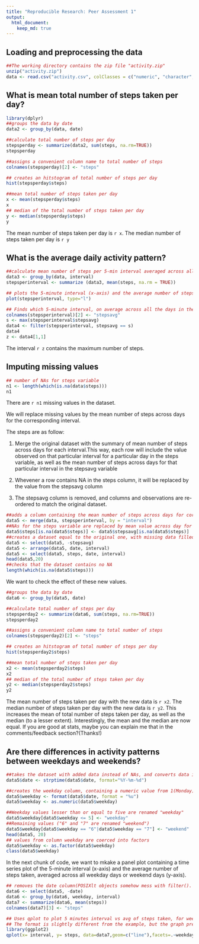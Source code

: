 ```yaml
---
title: "Reproducible Research: Peer Assessment 1"
output: 
  html_document:
    keep_md: true
---
```



## Loading and preprocessing the data
```r
##The working directory contains the zip file "activity.zip"
unzip("activity.zip")
data <- read.csv("activity.csv", colClasses = c("numeric", "character", "numeric"))
```

## What is mean total number of steps taken per day?

```r
library(dplyr)
##groups the data by date
data2 <- group_by(data, date)

##calculate total number of steps per day
stepsperday <- summarize(data2, sum(steps, na.rm=TRUE))
stepsperday

##assigns a convenient column name to total number of steps 
colnames(stepsperday)[2] <- "steps"

## creates an hitstogram of total number of steps per day
hist(stepsperday$steps)

##mean total number of steps taken per day
x <- mean(stepsperday$steps)
x
## median of the total number of steps taken per day
y <- median(stepsperday$steps)
y
```
The mean number of steps taken per day is `r x`. The median number of steps taken per day is `r y`

## What is the average daily activity pattern?

```r
##calculate mean number of steps per 5-min interval averaged across all days
data3 <- group_by(data, interval)
stepsperinterval <- summarize (data3, mean(steps, na.rm = TRUE))

## plots the 5-minute interval (x-axis) and the average number of steps taken, averaged across all days (y-axis)
plot(stepsperinterval, type="l")
```

```r
## Finds which 5-minute interval, on average across all the days in the dataset, contains the maximum number of steps
colnames(stepsperinterval)[2] <- "stepsavg"
s <- max(stepsperinterval$stepsavg)
data4 <- filter(stepsperinterval, stepsavg == s)
data4
z <- data4[1,1]
```
The interval `r z` contains the maximum number of steps. 

## Imputing missing values

```r
## number of NAs for steps variable
n1 <- length(which(is.na(data$steps)))
n1
```
There are `r n1` missing values in the dataset.

We will replace missing values by the mean number of steps across days for the corresponding interval.

The steps are as follow:

1) Merge the original dataset with the summary of mean number of steps across days for each interval.This way, each row will include the value observed on that particular interval for a particular day in the steps variable, as well as the mean number of steps across days for that particular interval in the stepsavg variable

2) Whevener a row contains NA in the steps column, it will be replaced by the value from the stepsavg column

3) The stepsavg column is removed, and columns and observations are re-ordered to match the original dataset.

```r
##adds a column containing the mean number of steps across days for corresponding interval to each row
data5 <- merge(data, stepsperinterval, by = "interval")
##NAs for the steps variable are replaced by mean value across day for corresponding interval
data5$steps[is.na(data5$steps)] <- data5$stepsavg[is.na(data5$steps)]
##creates a dataset equal to the original one, with missing data filled in.
data5 <- select(data5, -stepsavg)
data5 <- arrange(data5, date, interval)
data5 <- select(data5, steps, date, interval)
head(data5,20)
##checks that the dataset contains no NA
length(which(is.na(data5$steps)))
```

We want to check the effect of these new values.
```r
##groups the data by date
data6 <- group_by(data5, date)

##calculate total number of steps per day
stepsperday2 <- summarize(data6, sum(steps, na.rm=TRUE))
stepsperday2

##assigns a convenient column name to total number of steps 
colnames(stepsperday2)[2] <- "steps"

## creates an hitstogram of total number of steps per day
hist(stepsperday2$steps)

##mean total number of steps taken per day
x2 <- mean(stepsperday2$steps)
x2
## median of the total number of steps taken per day
y2 <- median(stepsperday2$steps)
y2
```
The mean number of steps taken per day with the new data is `r x2`. The median number of steps taken per day with the new data is `r y2`. This increases the mean of total number of steps taken per day, as well as the median (to a lesser extent). Interestingly, the mean and the median are now equal. If you are good at stats, maybe you can explain me that in the comments/feedback section?(Thanks!)

## Are there differences in activity patterns between weekdays and weekends?

```r
##takes the dataset with added data instead of NAs, and converts data into POSIXlt format
data5$date <- strptime(data5$date, format="%Y-%m-%d")

##creates the weekday column, containing a numeric value from 1(Monday) to 7(Sunday)
data5$weekday <- format(data5$date, format = "%u")
data5$weekday <- as.numeric(data5$weekday)

##Weekday values lesser than or equal to five are renamed "weekday"
data5$weekday[data5$weekday <= 5] <- "weekday"
##Remaining values ("6" and "7" are renamed "weekend")
data5$weekday[data5$weekday == "6"|data5$weekday == "7"] <- "weekend"
head(data5, 20)
## values from column weekday are coerced into factors
data5$weekday <- as.factor(data5$weekday)
class(data5$weekday)
```

In the next chunk of code, we want to mkake a panel plot containing a time series plot of the 5-minute interval (x-axis) and the average number of steps taken, averaged across all weekday days or weekend days (y-axis). 

```r
## removes the date column(POSIXlt objects somehow mess with filter(). Any idea why?)
data6 <- select(data5, -date)
data6 <- group_by(data6, weekday, interval)
data7 <- summarize(data6, mean(steps))
colnames(data7)[3] <- "steps"

## Uses qplot to plot 5 minutes interval vs avg of steps taken, for weekdays or week-end
## The format is slightly different from the example, but the graph presents the same info, same axes, and same panels.
library(ggplot2)
qplot(x= interval, y= steps, data=data7,geom=c("line"),facets=.~weekday)        
```

